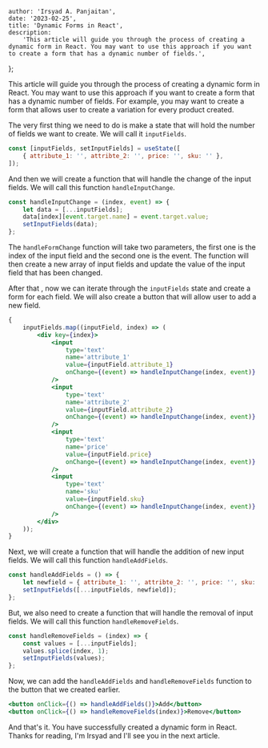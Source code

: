 
    author: 'Irsyad A. Panjaitan',
    date: '2023-02-25',
    title: 'Dynamic Forms in React',
    description:
        'This article will guide you through the process of creating a dynamic form in React. You may want to use this approach if you want to create a form that has a dynamic number of fields.',
};


This article will guide you through the process of creating a dynamic form in React. You may want to use this approach if you want to create a form that has a dynamic number of fields. For example, you may want to create a form that allows user to create a variation for every product created.

The very first thing we need to do is make a state that will hold the number of fields we want to create. We will call it `inputFields`.

```jsx
const [inputFields, setInputFields] = useState([
    { attribute_1: '', attribte_2: '', price: '', sku: '' },
]);
```

And then we will create a function that will handle the change of the input fields. We will call this function `handleInputChange`.

```jsx
const handleInputChange = (index, event) => {
    let data = [...inputFields];
    data[index][event.target.name] = event.target.value;
    setInputFields(data);
};
```

The `handleFormChange` function will take two parameters, the first one is the index of the input field and the second one is the event. The function will then create a new array of input fields and update the value of the input field that has been changed.

After that , now we can iterate through the `inputFields` state and create a form for each field. We will also create a button that will allow user to add a new field.

```jsx
{
    inputFields.map((inputField, index) => (
        <div key={index}>
            <input
                type='text'
                name='attribute_1'
                value={inputField.attribute_1}
                onChange={(event) => handleInputChange(index, event)}
            />
            <input
                type='text'
                name='attribute_2'
                value={inputField.attribute_2}
                onChange={(event) => handleInputChange(index, event)}
            />
            <input
                type='text'
                name='price'
                value={inputField.price}
                onChange={(event) => handleInputChange(index, event)}
            />
            <input
                type='text'
                name='sku'
                value={inputField.sku}
                onChange={(event) => handleInputChange(index, event)}
            />
        </div>
    ));
}
```

Next, we will create a function that will handle the addition of new input fields. We will call this function `handleAddFields`.

```jsx
const handleAddFields = () => {
    let newfield = { attribute_1: '', attribte_2: '', price: '', sku: '' };
    setInputFields([...inputFields, newfield]);
};
```

But, we also need to create a function that will handle the removal of input fields. We will call this function `handleRemoveFields`.

```jsx
const handleRemoveFields = (index) => {
    const values = [...inputFields];
    values.splice(index, 1);
    setInputFields(values);
};
```

Now, we can add the `handleAddFields` and `handleRemoveFields` function to the button that we created earlier.

```jsx
<button onClick={() => handleAddFields()}>Add</button>
<button onClick={() => handleRemoveFields(index)}>Remove</button>
```

And that's it. You have successfully created a dynamic form in React. Thanks for reading, I'm Irsyad and I'll see you in the next article.
